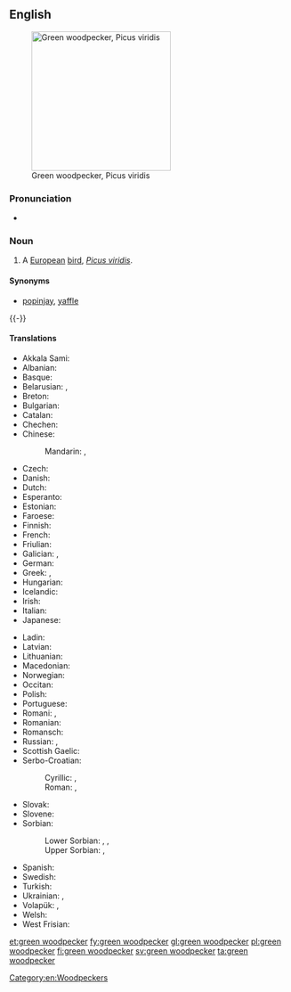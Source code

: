 ==English==
{{wikipedia}}
[[File:Picus_viridis_juv(ThKraft).jpg|thumb|250px|Green woodpecker, Picus viridis]]

===Pronunciation===
* {{a|US}} {{IPA|/ɡɹinˈwʊdpɛkə(ɹ)/|lang=en}}

===Noun===
{{en-noun|head=[[green]] [[woodpecker]]}}

# A [[European]] [[bird]], ''[[Picus viridis]]''.

====Synonyms====
* {{sense|Picus viridis}} [[popinjay]], [[yaffle]]
{{-}}

====Translations====
{{trans-top|''Picus viridis''}}
* Akkala Sami: {{t|sia|ruonáčáihni}}
* Albanian: {{t|sq|qukapiku i gjelbër|?}}
* Basque: {{t|eu|okil berde}}
* Belarusian: {{t|be|зялёны дзя́цел|m}}, {{t|be|жаўна́|f}}
* Breton: {{t+|br|kazeg-koad|?}}
* Bulgarian: {{t|bg|зелен кълвач|m}}
* Catalan: {{t|ca|picot verd|?}}
* Chechen: {{t|ce|баьццара хенакIур}}
* Chinese:
*: Mandarin: {{t|cmn|綠啄木鳥|sc=Hani}}, {{t|cmn|绿啄木鸟|tr=lǜ zhuómùniǎo|sc=Hani}}
* Czech: {{t|cs|žluna|?}}
* Danish: {{t+|da|grønspætte|?}}
* Dutch: {{t|nl|groene specht|m}}
* Esperanto: {{t|eo|verda pego}}
* Estonian: {{t|et|roherähn meltsas}}
* Faroese: {{t|fo|spónspæta|?}}
* Finnish: {{t+|fi|vihertikka}}
* French: {{t+|fr|pic vert|m}}
* Friulian: {{t|fur|pic vert|?}}
* Galician: {{t|gl|petos|?}}, {{t+|gl|peto verde|m}}
* German: {{t+|de|Grünspecht|m}}
* Greek: {{t|el|πρασινοτσικλιτάρα|?}}, {{t|el|πρασινοτσικλιτήρα|?}}
* Hungarian: {{t|hu|zöld küllő}}
* Icelandic: {{t+|is|grænspæta|?}}
* Irish: {{t|ga|cnagaire glas|m}}
* Italian: {{t+|it|picchio verde|m}}
* Japanese: {{t|ja|ヨーロッパアオゲラ|tr=yōroppa aogera|sc=Jpan}}
{{trans-mid}}
* Ladin: {{t|lld|becalen vert|?}}
* Latvian: {{t|lv|zaļā dzilna|?}}
* Lithuanian: {{t|lt|žalioji meleta|?}}
* Macedonian: {{t|mk|зелен клукаjдрвец|?}}
* Norwegian: {{t|no|grønnspett|?}}
* Occitan: {{t|oc|pic verd|?}}
* Polish: {{t+|pl|dzięcioł zielony|m}}
* Portuguese: {{t|pt|peto verde|?}}
* Romani: {{t-check|rom|zeleno-chuplitari|m|f}}, {{t-check|rom|zeleni-chuplitarka|?}}
* Romanian: {{t|ro|ghionoaia verde|?}}
* Romansch: {{t|rm|pitgalain verd|?}}
* Russian: {{t|ru|зелёный дя́тел|m}}, {{t+|ru|желна́|f}}
* Scottish Gaelic: {{t|gd|cnag ghlas|f}}
* Serbo-Croatian:
*: Cyrillic: {{t|sh|зелена жуња|f}}, {{t|sh|зелена жуна|f}}
*: Roman: {{t|sh|zelena žunja|f}}, {{t|sh|zelena žuna|f}}
* Slovak: {{t|sk|žlna zelená|f}}
* Slovene: {{t+|sl|zelena žolna|f}}
* Sorbian:
*: Lower Sorbian: {{t|dsb|žołma|f}}, {{t|dsb|zeleny źiśelc|m}}, {{t|dsb|zelena žołma|f}}
*: Upper Sorbian: {{t|hsb|žołma|f}}, {{t|hsb|zeleny dypornak|m}}
* Spanish: {{t|es|pito real|m}}
* Swedish: {{t+|sv|gröngöling|?}}
* Turkish: {{t+|tr|yeşil ağaçkakan}}
* Ukrainian: {{t|uk|зеле́ний дя́тел|?}}, {{t|uk|жовна́|f}}
* Volapük: {{qualifier|♂♀}} {{t|vo|grünapikit}}, {{qualifier|♂♀}} {{t|vo|pikit grünik}}
* Welsh: {{t|cy|cnocell werdd|f}}
* West Frisian: {{t|fy|griene spjocht|?}}
{{trans-bottom}}

[[Category:en:Woodpeckers]]

[[et:green woodpecker]]
[[fy:green woodpecker]]
[[gl:green woodpecker]]
[[pl:green woodpecker]]
[[fi:green woodpecker]]
[[sv:green woodpecker]]
[[ta:green woodpecker]]